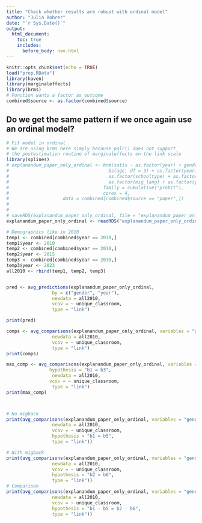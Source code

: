 ```yaml
---
title: "Check whether results are robust with ordinal model"
author: "Julia Rohrer"
date: "`r Sys.Date()`"
output: 
  html_document:
    toc: true
    includes: 
      before_body: nav.html
---
```


```r
knitr::opts_chunk$set(echo = TRUE)
load("prep.RData")
library(haven)
library(marginaleffects)
library(brms)
# Function wants a factor as outcome
combined$source <- as.factor(combined$source)

```

## Do we get the same pattern if we once again use an ordinal model?

```r

# Fit model in ordinal
# We are using brms here simply because polr() does not support
# the postestimation routine of marginaleffects on the link scale
library(splines)
# explanandum_paper_only_ordinal <- brm(satis ~ as.factor(year) + gender + as.factor(year):gender +
#                                     bs(age, df = 3) + as.factor(year):bs(age, df = 3) + gender:bs(age, df = 3) + as.factor(year):gender:bs(age, df = 3) +
#                                     as.factor(schooltype) + as.factor(year):as.factor(schooltype) + gender:as.factor(schooltype) + as.factor(year):gender:as.factor(schooltype) +
#                                     as.factor(mig_lang) + as.factor(year):as.factor(mig_lang) + gender:as.factor(mig_lang) + as.factor(year):gender:as.factor(mig_lang),
#                                   family = cumulative("probit"),
#                                   cores = 4,
#                    data = combined[combined$source == "paper",])
#  
# 
# saveRDS(explanandum_paper_only_ordinal, file = "explanandum_paper_only_ordinal")
explanandum_paper_only_ordinal <- readRDS("explanandum_paper_only_ordinal")

# Demographics like in 2010
temp1 <- combined[combined$year == 2010,]
temp1$year <- 2010
temp2 <- combined[combined$year == 2010,]
temp2$year <- 2015
temp3 <- combined[combined$year == 2010,]
temp3$year <- 2023
all2010 <- rbind(temp1, temp2, temp3)


pred <- avg_predictions(explanandum_paper_only_ordinal,
                 by = c("gender", "year"),
                 newdata = all2010,
                 vcov = ~ unique_classroom,
                 type = "link")

print(pred)

comps <- avg_comparisons(explanandum_paper_only_ordinal, variables = "gender", by = "year",
                 newdata = all2010,
                 vcov = ~ unique_classroom,
                 type = "link")
print(comps)

max_comp <- avg_comparisons(explanandum_paper_only_ordinal, variables = "gender", by = "year",
                hypothesis = "b1 = b3",
                 newdata = all2010,
                vcov = ~ unique_classroom,
                 type = "link")
print(max_comp)



# No migback
print(avg_comparisons(explanandum_paper_only_ordinal, variables = "gender", by = c("year", "mig_lang"),
                 newdata = all2010,
                 vcov = ~ unique_classroom,
                 hypothesis = "b1 = b5",
                 type = "link"))

# With migback
print(avg_comparisons(explanandum_paper_only_ordinal, variables = "gender", by = c("year", "mig_lang"),
                 newdata = all2010,
                 vcov = ~ unique_classroom,
                 hypothesis = "b2 = b6",
                 type = "link"))
# Comparison
print(avg_comparisons(explanandum_paper_only_ordinal, variables = "gender", by = c("year", "mig_lang"),
                 newdata = all2010,
                 vcov = ~ unique_classroom,
                 hypothesis = "b1 - b5 = b2 - b6",
                 type = "link"))
```





